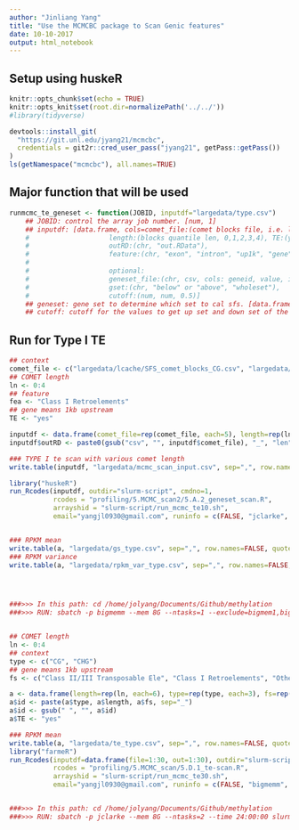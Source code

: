 ```yaml
---
author: "Jinliang Yang"
title: "Use the MCMCBC package to Scan Genic features"
date: 10-10-2017
output: html_notebook
---
```


## Setup using huskeR

```r
knitr::opts_chunk$set(echo = TRUE) 
knitr::opts_knit$set(root.dir=normalizePath('../../')) 
#library(tidyverse)

devtools::install_git(
  "https://git.unl.edu/jyang21/mcmcbc",
  credentials = git2r::cred_user_pass("jyang21", getPass::getPass())
)
ls(getNamespace("mcmcbc"), all.names=TRUE)
```

## Major function that will be used

```r
runmcmc_te_geneset <- function(JOBID, inputdf="largedata/type.csv")
    ## JOBID: control the array job number. [num, 1]
    ## inputdf: [data.frame, cols=comet_file:(comet blocks file, i.e. largedata/lcache/SFS_comet_blocks_CG.csv), 
    #                    length:(blocks quantile len, 0,1,2,3,4), TE:(yes, no), 
    #                    outRD:(chr, "out.RData"),
    #                    feature:(chr, "exon", "intron", "up1k", "gene"),
    #                    
    #                    optional:
    #                    geneset_file:(chr, csv, cols: geneid, value, i.e. "geneset.tex"),
    #                    gset:(chr, "below" or "above", "wholeset"),
    #                    cutoff:(num, num, 0.5)]
    ## geneset: gene set to determine which set to cal sfs. [data.frame, cols: geneid, value]
    ## cutoff: cutoff for the values to get up set and down set of the gene. [num, 0.5]
```



## Run for Type I TE

```r
## context
comet_file <- c("largedata/lcache/SFS_comet_blocks_CG.csv", "largedata/lcache/SFS_comet_blocks_CHG.csv")
## COMET length
ln <- 0:4
## feature
fea <- "Class I Retroelements"
## gene means 1kb upstream
TE <- "yes"

inputdf <- data.frame(comet_file=rep(comet_file, each=5), length=rep(ln, times=2), feature=fea, TE="yes")
inputdf$outRD <- paste0(gsub("csv", "", inputdf$comet_file), "_", "len",inputdf$length, "_typeI_TE", ".RData")

### TYPE I te scan with various comet length
write.table(inputdf, "largedata/mcmc_scan_input.csv", sep=",", row.names=FALSE, quote=FALSE)

library("huskeR")
run_Rcodes(inputdf, outdir="slurm-script", cmdno=1,
           rcodes = "profiling/5.MCMC_scan2/5.A.2_geneset_scan.R",
           arrayshid = "slurm-script/run_mcmc_te10.sh",
           email="yangjl0930@gmail.com", runinfo = c(FALSE, "jclarke", 2, "8G", "10:00:00"))


### RPKM mean
write.table(a, "largedata/gs_type.csv", sep=",", row.names=FALSE, quote=FALSE)
### RPKM variance
write.table(a, "largedata/rpkm_var_type.csv", sep=",", row.names=FALSE, quote=FALSE)




###>>> In this path: cd /home/jolyang/Documents/Github/methylation
###>>> RUN: sbatch -p bigmemm --mem 8G --ntasks=1 --exclude=bigmem1,bigmem3,bigmem6 --time 24:00:00 slurm-script/run_mcmc_gs10.sh


## COMET length
ln <- 0:4
## context
type <- c("CG", "CHG")
## gene means 1kb upstream
fs <- c("Class II/III Transposable Ele", "Class I Retroelements", "Other")

a <- data.frame(length=rep(ln, each=6), type=rep(type, each=3), fs=rep(fs, each=1))
a$id <- paste(a$type, a$length, a$fs, sep="_")
a$id <- gsub(" ", "", a$id)
a$TE <- "yes"

### RPKM mean
write.table(a, "largedata/te_type.csv", sep=",", row.names=FALSE, quote=FALSE)
library("farmeR")
run_Rcodes(inputdf=data.frame(file=1:30, out=1:30), outdir="slurm-script", cmdno=1,
           rcodes = "profiling/5.MCMC_scan/5.D.1_te-scan.R",
           arrayshid = "slurm-script/run_mcmc_te30.sh",
           email="yangjl0930@gmail.com", runinfo = c(FALSE, "bigmemm", 1, "8G"))


###>>> In this path: cd /home/jolyang/Documents/Github/methylation
###>>> RUN: sbatch -p jclarke --mem 8G --ntasks=2 --time 24:00:00 slurm-script/run_mcmc_te30.sh



```







